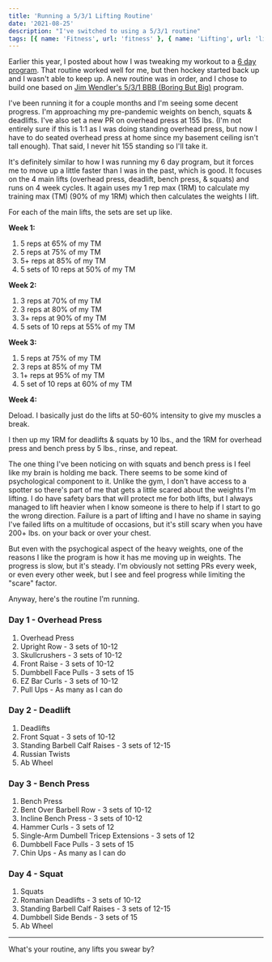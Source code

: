 ```yaml
---
title: 'Running a 5/3/1 Lifting Routine'
date: '2021-08-25'
description: "I've switched to using a 5/3/1 routine"
tags: [{ name: 'Fitness', url: 'fitness' }, { name: 'Lifting', url: 'lifting' }, { name: 'Strength Training', url: 'strength-training' }]
---
```


Earlier this year, I posted about how I was tweaking my workout to a [6 day program](/2021/01/28/tweaking-my-lifting-routine.html). That routine worked well for me, but then hockey started back up and I wasn't able to keep up. A new routine was in order, and I chose to build one based on [Jim Wendler's 5/3/1 BBB (Boring But Big)](https://www.jimwendler.com/blogs/jimwendler-com/101077382-boring-but-big) program.

I've been running it for a couple months and I'm seeing some decent progress. I'm approaching my pre-pandemic weights on bench, squats & deadlifts. I've also set a new PR on overhead press at 155 lbs. (I'm not entirely sure if this is 1:1 as I was doing standing overhead press, but now I have to do seated overhead press at home since my basement ceiling isn't tall enough). That said, I never hit 155 standing so I'll take it.

It's definitely similar to how I was running my 6 day program, but it forces me to move up a little faster than I was in the past, which is good. It focuses on the 4 main lifts (overhead press, deadlift, bench press, & squats) and runs on 4 week cycles. It again uses my 1 rep max (1RM) to calculate my training max (TM) (90% of my 1RM) which then calculates the weights I lift.

For each of the main lifts, the sets are set up like.

**Week 1:**

1. 5 reps at 65% of my TM
2. 5 reps at 75% of my TM
3. 5+ reps at 85% of my TM
4. 5 sets of 10 reps at 50% of my TM

**Week 2:**

1. 3 reps at 70% of my TM
2. 3 reps at 80% of my TM
3. 3+ reps at 90% of my TM
4. 5 sets of 10 reps at 55% of my TM

**Week 3:**

1. 5 reps at 75% of my TM
2. 3 reps at 85% of my TM
3. 1+ reps at 95% of my TM
4. 5 set of 10 reps at 60% of my TM

**Week 4:**

Deload. I basically just do the lifts at 50-60% intensity to give my muscles a break.

I then up my 1RM for deadlifts & squats by 10 lbs., and the 1RM for overhead press and bench press by 5 lbs., rinse, and repeat.

The one thing I've been noticing on with squats and bench press is I feel like my brain is holding me back. There seems to be some kind of psychological component to it. Unlike the gym, I don't have access to a spotter so there's part of me that gets a little scared about the weights I'm lifting. I do have safety bars that will protect me for both lifts, but I always managed to lift heavier when I know someone is there to help if I start to go the wrong direction. Failure is a part of lifting and I have no shame in saying I've failed lifts on a multitude of occasions, but it's still scary when you have 200+ lbs. on your back or over your chest.

But even with the psychogical aspect of the heavy weights, one of the reasons I like the program is how it has me moving up in weights. The progress is slow, but it's steady. I'm obviously not setting PRs every week, or even every other week, but I see and feel progress while limiting the "scare" factor.

Anyway, here's the routine I'm running.

### Day 1 - Overhead Press

1. Overhead Press
2. Upright Row - 3 sets of 10-12
3. Skullcrushers - 3 sets of 10-12
4. Front Raise - 3 sets of 10-12
5. Dumbbell Face Pulls - 3 sets of 15
6. EZ Bar Curls - 3 sets of 10-12
7. Pull Ups - As many as I can do

### Day 2 - Deadlift

1. Deadlifts
2. Front Squat - 3 sets of 10-12
3. Standing Barbell Calf Raises - 3 sets of 12-15
4. Russian Twists
5. Ab Wheel

### Day 3 - Bench Press

1. Bench Press
2. Bent Over Barbell Row - 3 sets of 10-12
3. Incline Bench Press - 3 sets of 10-12
4. Hammer Curls - 3 sets of 12
5. Single-Arm Dumbell Tricep Extensions - 3 sets of 12
6. Dumbbell Face Pulls - 3 sets of 15
7. Chin Ups - As many as I can do

### Day 4 - Squat

1. Squats
2. Romanian Deadlifts - 3 sets of 10-12
3. Standing Barbell Calf Raises - 3 sets of 12-15
4. Dumbbell Side Bends - 3 sets of 15
5. Ab Wheel

---

What's your routine, any lifts you swear by?
